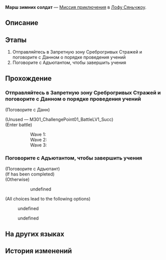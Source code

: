 {{Дополнить|Диалоги.}}
{{Миссия Инфобокс
|id              = 4081311
|Название        = 
|Изображение     = Миссия Освоения Марш зимних солдат.png
|Тип             = Миссия приключения
|События         = 
|Глава           = 
|Условия         = Завершена [[Миссия Освоения]] ''[[Возвращение]]''
|Персонажи       = Адъютант; Данн; Первопроходец
|СтартЛокация    = [[Лофу Сяньчжоу]] — [[Центральная гавань Приюта звёздных яликов]]
|Локации         = Центральная гавань Приюта звёздных яликов
|Предыдущая      = 
|Следующая       = 
|Награды         = 
}}
'''Марш зимних солдат''' — [[Миссия приключения]] в [[Лофу Сяньчжоу]].

==Описание==
{{Описание|<!--официальное описание из Перекрёстка судеб-->}}

==Этапы==
# Отправляйтесь в Запретную зону Среброгривых Стражей и поговорите с Данном о порядке проведения учений
# Поговорите с Адъютантом, чтобы завершить учения

==Прохождение==
{{Дополнить}}

{{Диалог Конец}}

===Отправляйтесь в Запретную зону Среброгривых Стражей и поговорите с Данном о порядке проведения учений===
{{Описание миссии|локация=Запретная зона Среброгривых Стражей|Данн отправил вам сообщение, в котором выражает надежду на ваше участие в боевых учениях в Запретной зоне Среброгривых Стражей.<br />У вас уже есть разрешение командира, поэтому вы собираетесь поучаствовать.}}
{{Диалог Начало}}

;(Поговорите с Данн)
<!--Unknown TalkSentence: 401020002-->
<!--Unknown TalkSentence: 401020003-->
<!--Unknown TalkSentence: 401020004-->
<!--Unknown TalkSentence: 401020005-->
;(Unused &mdash; M301_ChallengePoint01_BattleLV1_Succ)
;(Enter battle)
:::Wave 1: {{Enemy List|Солдат Среброгривых Стражей*2; Стрелок Среброгривых Стражей*1}}
:::Wave 2: {{Enemy List|Солдат Среброгривых Стражей*1; Стрелок Среброгривых Стражей*2}}
:::Wave 3: {{Enemy List|Солдат Среброгривых Стражей*1; Лейтенант Среброгривых Стражей*1; Стрелок Среброгривых Стражей*1}}
{{Диалог Конец}}

===Поговорите с Адъютантом, чтобы завершить учения===
{{Описание миссии|локация=Запретная зона Среброгривых Стражей|Данн отправил вам сообщение, в котором выражает надежду на ваше участие в боевых учениях в Запретной зоне Среброгривых Стражей.<br />Поговорите с Адъютантом, чтобы начать первый этап учений и завершить испытания от Среброгривых Стражей.}}
{{Диалог Начало}}


;(Поговорите с Адъютант)
;(If {{cx}}<!--Hidden Mission ID 4081313--> has been completed)
:<!--Unknown TalkSentence: 401050102-->
:<!--Unknown TalkSentence: 401050103-->
:<!--Unknown TalkSentence: 401050104-->
:<!--Unknown TalkSentence: 401050105-->
;(Otherwise)
:<!--Unknown TalkSentence: 401020102-->
:<!--Unknown TalkSentence: 401020103-->
::{{Диалог|Стрелка}} undefined
;(All choices lead to the following options)
:{{Диалог|Стрелка}} undefined
:<!--Unknown TalkSentence: 401050107-->
:<!--Unknown TalkSentence: 401050108-->
:{{Диалог|Выход}} undefined
:<!--Unknown TalkSentence: 401050114-->
{{Диалог Конец}}

==На других языках==
{{На других языках
|en   = Winter Soldiers' March
|zhs  = 冬兵进行曲
|zht  = 冬兵進行曲
|ja   = 冬兵進行曲
|ko   = 겨울 병사 행진곡
|es   = Marcha de los soldados invernales
|fr   = Marche des soldats de l'hiver
|ru   = Марш зимних солдат
|th   = ลำนำทหารเหมันต์
|vi   = Khúc Quân Hành Băng Giá
|de   = Marsch der Wintersoldaten
|id   = Mars Tentara Musim Dingin
|pt   = Marcha dos Soldados Invernais
}}

==История изменений==
{{История изменений|2.7}}

